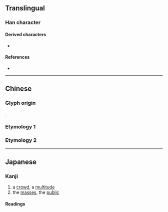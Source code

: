 {{also|眾|衆|㐺}}
{{character info/new}}
==Translingual==
{{ja-forms|[[衆]]|众|[[眾]]}}
===Han character===
{{Han char|rn=9|rad=人|as=04|sn=6|four=8088|canj=OOO|ids=⿱𠆢从}}

====Derived characters====
* {{l|mul|[[閦]]([[𬮥]]), [[𨹊]], [[𪭮]], [[𬾀]]}}

====References====
* {{Han ref|kx=0096.121|dkj=00453|dj=0204.080|hdz=10117.070|uh=4F17|ud=20247}}

----

==Chinese==

===Glyph origin===
{{zh-etym-triple|人|person}}.

===Etymology 1===
{{zh-see|眾|sv}}

===Etymology 2===
{{zh-see|乑|v}}

----

==Japanese==

===Kanji===
{{ja-kanji|grade=uc|rs=人04}}

# a [[crowd]], a [[multitude]]
# the [[masses]], the [[public]]

====Readings====
{{ja-readings
|on=ぎん, ごん
|kun=おお-い
}}